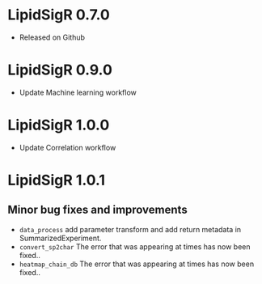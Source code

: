 # LipidSigR 0.7.0
- Released on Github

# LipidSigR 0.9.0
- Update Machine learning workflow

# LipidSigR 1.0.0
- Update Correlation workflow

# LipidSigR 1.0.1

## Minor bug fixes and improvements
- `data_process` add parameter transform and add return metadata in SummarizedExperiment.
- `convert_sp2char` The error that was appearing at times has now been fixed..
- `heatmap_chain_db` The error that was appearing at times has now been fixed..

